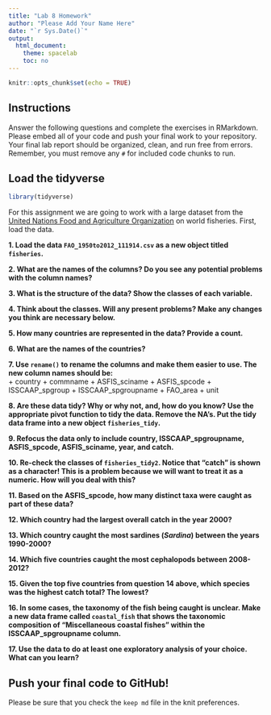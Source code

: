 ```yaml
---
title: "Lab 8 Homework"
author: "Please Add Your Name Here"
date: "`r Sys.Date()`"
output:
  html_document:
    theme: spacelab
    toc: no
---
```


```r
knitr::opts_chunk$set(echo = TRUE)
```

## Instructions
Answer the following questions and complete the exercises in RMarkdown. Please embed all of your code and push your final work to your repository. Your final lab report should be organized, clean, and run free from errors. Remember, you must remove any `#` for included code chunks to run.  

## Load the tidyverse
```r
library(tidyverse)
```

For this assignment we are going to work with a large dataset from the [United Nations Food and Agriculture Organization](http://www.fao.org/about/en/) on world fisheries. First, load the data.  

**1. Load the data `FAO_1950to2012_111914.csv` as a new object titled `fisheries`.**


**2. What are the names of the columns? Do you see any potential problems with the column names?**


**3. What is the structure of the data? Show the classes of each variable.**


**4. Think about the classes. Will any present problems? Make any changes you think are necessary below.**


**5. How many countries are represented in the data? Provide a count.**


**6. What are the names of the countries?**


**7. Use `rename()` to rename the columns and make them easier to use. The new column names should be:**  
+ country
+ commname
+ ASFIS_sciname
+ ASFIS_spcode
+ ISSCAAP_spgroup
+ ISSCAAP_spgroupname
+ FAO_area
+ unit

**8. Are these data tidy? Why or why not, and, how do you know? Use the appropriate pivot function to tidy the data. Remove the NA's. Put the tidy data frame into a new object `fisheries_tidy`.**  


**9. Refocus the data only to include country, ISSCAAP_spgroupname, ASFIS_spcode, ASFIS_sciname, year, and catch.**


**10. Re-check the classes of `fisheries_tidy2`. Notice that "catch" is shown as a character! This is a problem because we will want to treat it as a numeric. How will you deal with this?**


**11. Based on the ASFIS_spcode, how many distinct taxa were caught as part of these data?**


**12. Which country had the largest overall catch in the year 2000?**


**13. Which country caught the most sardines (_Sardina_) between the years 1990-2000?**


**14. Which five countries caught the most cephalopods between 2008-2012?**


**15. Given the top five countries from question 14 above, which species was the highest catch total? The lowest?**


**16. In some cases, the taxonomy of the fish being caught is unclear. Make a new data frame called `coastal_fish` that shows the taxonomic composition of "Miscellaneous coastal fishes" within the ISSCAAP_spgroupname column.**


**17. Use the data to do at least one exploratory analysis of your choice. What can you learn?**

## Push your final code to GitHub!
Please be sure that you check the `keep md` file in the knit preferences.   